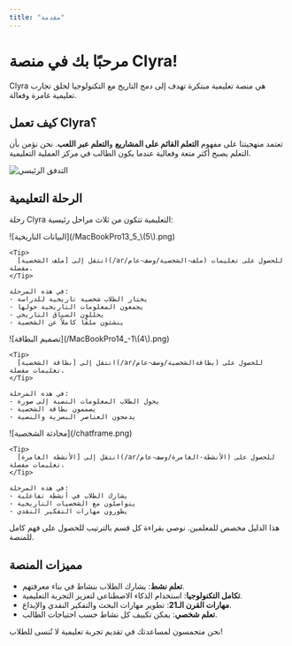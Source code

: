 ```yaml
---
title: "مقدمة"
---
```


<Icon icon="traffic-cone" iconType="duotone" color="#851F6A" size={72} />

# مرحبًا بك في منصة Clyra!

Clyra هي منصة تعليمية مبتكرة تهدف إلى دمج التاريخ مع التكنولوجيا لخلق تجارب تعليمية غامرة وفعالة.

## كيف تعمل Clyra؟

تعتمد منهجيتنا على مفهوم **التعلم القائم على المشاريع** و**التعلم عبر اللعب**. نحن نؤمن بأن التعلم يصبح أكثر متعة وفعالية عندما يكون الطالب في مركز العملية التعليمية.

<Frame>
  <img src="/mainflow.png" alt="التدفق الرئيسي" />
</Frame>

## الرحلة التعليمية

رحلة Clyra التعليمية تتكون من ثلاث مراحل رئيسية:

<Steps>
  <Step title="ملف الشخصية">
    ![البيانات التاريخية](/MacBookPro13_5_\(5\).png)

    <Tip>
      انتقل إلى [ملف الشخصية](/ar/ملف-الشخصية/وصف-عام) للحصول على تعليمات مفصلة.
    </Tip>

    في هذه المرحلة:
    - يختار الطلاب شخصية تاريخية للدراسة
    - يجمعون المعلومات التاريخية حولها
    - يحللون السياق التاريخي
    - ينشئون ملفًا كاملاً عن الشخصية

  </Step>
  <Step title="بطاقة الشخصية">
    ![تصميم البطاقة](/MacBookPro14_-1\(4\).png)

    <Tip>
      انتقل إلى [بطاقة الشخصية](/ar/بطاقةالشخصية/وصف-عام) للحصول على تعليمات مفصلة.
    </Tip>

    في هذه المرحلة:
    - يحول الطلاب المعلومات النصية إلى صورة
    - يصممون بطاقة الشخصية
    - يدمجون العناصر البصرية والنصية

  </Step>
  <Step title="الأنشطة الغامرة">
    ![محادثة الشخصية](/chatframe.png)

    <Tip>
      انتقل إلى [الأنشطة الغامرة](/ar/الأنشطة-الغامرة/وصف-عام) للحصول على تعليمات مفصلة.
    </Tip>

    في هذه المرحلة:
    - يشارك الطلاب في أنشطة تفاعلية
    - يتواصلون مع الشخصيات التاريخية
    - يطورون مهارات التفكير النقدي

  </Step>
</Steps>

<Note>
  هذا الدليل مخصص للمعلمين. نوصي بقراءة كل قسم بالترتيب للحصول على فهم كامل للمنصة.
</Note>

## مميزات المنصة

- **تعلم نشط**: يشارك الطلاب بنشاط في بناء معرفتهم.
- **تكامل التكنولوجيا**: استخدام الذكاء الاصطناعي لتعزيز التجربة التعليمية.
- **مهارات القرن الـ21**: تطوير مهارات البحث والتفكير النقدي والإبداع.
- **تعلم شخصي**: يمكن تكييف كل نشاط حسب احتياجات الطالب.

نحن متحمسون لمساعدتك في تقديم تجربة تعليمية لا تُنسى للطلاب! 